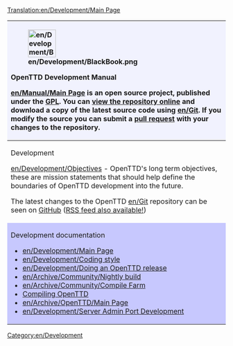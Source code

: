 [[Translation:en/Development/Main Page]]


{| class="wikitable" style="width: 80%;"
! colspan="2" style="background-color:#f1f2fe; text-align: left;" | 
[[File:en/Development/BlackBook.png|64px|left]]
<p style="font-size: 120%; font-weight:bold;">OpenTTD Development Manual</p>
[[en/Manual/Main Page]] is an open source project, published under the [http://www.gnu.org/copyleft/gpl.html GPL]. You can [https://github.com/OpenTTD/OpenTTD view the repository online] and download a copy of the latest source code using [[en/Git]]. If you modify the source you can submit a [https://github.com/OpenTTD/OpenTTD/blob/master/CONTRIBUTING.md#pull-requests pull request] with your changes to the repository.
|-
| style="vertical-align:top;" |
<p style="font-size: 110%; font-weight:bold;">Development</p>

[[en/Development/Objectives]] - OpenTTD's long term objectives,  these are mission statements that should help define the boundaries of OpenTTD development into the future.

The latest changes to the OpenTTD [[en/Git]] repository can be seen on [https://github.com/OpenTTD/OpenTTD/commits GitHub] ([https://github.com/OpenTTD/OpenTTD/commits/master.atom RSS feed also available!])
| style="vertical-align:top;" |
<p style="font-size: 110%; font-weight:bold;">Coding</p>

*[[en/Development/Coding style|Coding Style]] - How to code for OpenTTD
*[[en/Development/GUI Style Guide|GUI Style guide]] - Look and feel of the interface.
*[http://docs.openttd.org Doxygen] - Documentation overview of the code
*[[en/Archive/Community/Patch Checklist|Checklist for Patches]]
*[https://github.com/OpenTTD/OpenTTD/issues Bug tracker]
|-
| style="background-color:#c7c8fe; vertical-align:top;" |
<p style="font-size: 110%; font-weight:bold;">Development documentation</p>

*[[en/Development/Main Page]]
*[[en/Development/Coding style]]
*[[en/Development/Doing an OpenTTD release]]
*[[en/Archive/Community/Nightly build]]
*[[en/Archive/Community/Compile Farm]]
*[[:Category:en/Development/Compiling OpenTTD|Compiling OpenTTD]]
*[[en/Archive/OpenTTD/Main Page]]
*[[en/Development/Server Admin Port Development]]
| style="background-color:#c7c8fe; vertical-align:top;" |
<p style="font-size: 110%; font-weight:bold;">Help with coding</p>

In the list below are some tips, and helpful tidbits to help you code/debug and get your patches to be accepted swiftly and without problems to the source
*[[en/Development/Coding style]] - to keep a coherent feel of the code, we ask you to code your patches in the following style
*[[en/Development/Debugging]]
*[[en/Archive/Source/Strings]] - with the string system being not too user friendly, this might help you on your way
|}

[[Category:en/Development]]